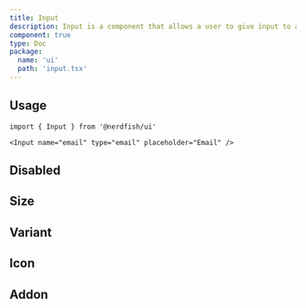 ```yaml
---
title: Input
description: Input is a component that allows a user to give input to a form. It can be
component: true
type: Doc
package:
  name: 'ui'
  path: 'input.tsx'
---
```


<ComponentExample src="/src/examples/input/demo.tsx">
	<InputDemo />
</ComponentExample>

## Usage

```tsx
import { Input } from '@nerdfish/ui'
```

```tsx
<Input name="email" type="email" placeholder="Email" />
```

## Disabled

<ComponentExample src="/src/examples/input/disabled.tsx">
	<InputDisabled />
</ComponentExample>

## Size

<ComponentExample src="/src/examples/input/size.tsx">
	<InputSize />
</ComponentExample>

## Variant

<ComponentExample src="/src/examples/input/variant.tsx">
	<InputVariantsDemo />
</ComponentExample>

## Icon

<ComponentExample src="/src/examples/input/icon.tsx">
	<InputIcon />
</ComponentExample>

## Addon

<ComponentExample src="/src/examples/input/addon.tsx">
	<InputAddonDemo />
</ComponentExample>
